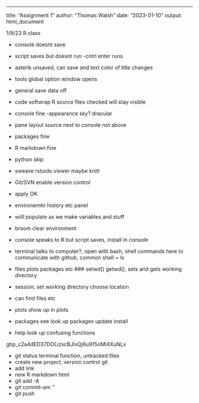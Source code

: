 ---
title: "Assignment 1"
author: "Thomas Walsh"
date: "2023-01-10"
output: html_document

1/9/23 R class 

- console doesnt save
- script saves but doesnt run -cntrl enter runs 
- asterik unsaved, can save and text color of title changes
- tools global option window opens
- general save data off
- code softwrap R source files checked will stay visible
- console fine
-appearance sky? dracular
- pane layout source next to console not above
- packages fine
- R markdown fine
- python skip
- sweave rstuido viewer maybe knitr
- Git/SVN enable version control
- apply OK


- environemtn history etc panel
- wiill populate as we make variables and stuff
- broom clear environment 
- console speaks to R but script saves, install in console
- terminal talks to computer?, open with bash, shell commands here to communicate with github, common shell = ls
- files plots packages etc ### setwd() getwd(), sets and gets working directory
- session, set working directory choose location
- can find files etc
- plots show up in plots
- packages see look up packages update install
- help look up confusing functions

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 

- git status terminal function, untracked files
- create new project, version control git
- add link
- new R markdown html
- git add -A
- git commit-am '<message>' 
- git push
